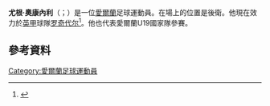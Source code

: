 {{noteTA
|G1=Football
|G2=FAcup
}}

'''尤根·奧康內利'''（{{lang-en|Eoghan O'Connell}}；{{bd|1995年|8月13日}}）是一位[[愛爾蘭|愛爾蘭]]足球運動員。在場上的位置是後衛。他現在效力於[[英格蘭足球甲級聯賽|英甲]]球隊[[罗奇代尔足球俱乐部|罗奇代尔]]<ref>{{cite web|url=http://www.bbc.co.uk/sport/0/football/26694262|title=Celtic 1-1 Ross County|publisher=BBC Sport|date=29 March 2014|accessdate=29 March 2014|archive-date=2014-04-04|archive-url=https://web.archive.org/web/20140404002408/http://www.bbc.co.uk/sport/0/football/26694262|dead-url=no}}</ref>。他也代表愛爾蘭U19國家隊參賽。

==參考資料==
{{Reflist}}

{{DEFAULTSORT: O'Connell, Eoghan}}
[[Category:愛爾蘭足球運動員|Category:愛爾蘭足球運動員]]